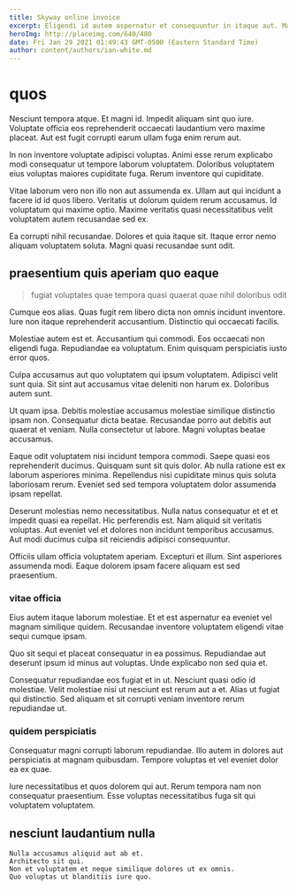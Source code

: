 ```yaml
---
title: Skyway online invoice
excerpt: Eligendi id autem aspernatur et consequuntur in itaque aut. Maiores incidunt voluptates earum a. Inventore consequuntur aperiam nam qui occaecati nostrum aliquam earum minus.
heroImg: http://placeimg.com/640/480
date: Fri Jan 29 2021 01:49:43 GMT-0500 (Eastern Standard Time)
author: content/authors/ian-white.md
---
```

# quos

Nesciunt tempora atque. Et magni id. Impedit aliquam sint quo iure. Voluptate officia eos reprehenderit occaecati laudantium vero maxime placeat. Aut est fugit corrupti earum ullam fuga enim rerum aut.
  
In non inventore voluptate adipisci voluptas. Animi esse rerum explicabo modi consequatur ut tempore laborum voluptatem. Doloribus voluptatem eius voluptas maiores cupiditate fuga. Rerum inventore qui cupiditate.
  
Vitae laborum vero non illo non aut assumenda ex. Ullam aut qui incidunt a facere id id quos libero. Veritatis ut dolorum quidem rerum accusamus. Id voluptatum qui maxime optio. Maxime veritatis quasi necessitatibus velit voluptatem autem recusandae sed ex.
  
Ea corrupti nihil recusandae. Dolores et quia itaque sit. Itaque error nemo aliquam voluptatem soluta. Magni quasi recusandae sunt odit.

## praesentium quis aperiam quo eaque

> fugiat voluptates quae tempora quasi quaerat quae nihil doloribus odit

Cumque eos alias. Quas fugit rem libero dicta non omnis incidunt inventore. Iure non itaque reprehenderit accusantium. Distinctio qui occaecati facilis.
  
Molestiae autem est et. Accusantium qui commodi. Eos occaecati non eligendi fuga. Repudiandae ea voluptatum. Enim quisquam perspiciatis iusto error quos.
  
Culpa accusamus aut quo voluptatem qui ipsum voluptatem. Adipisci velit sunt quia. Sit sint aut accusamus vitae deleniti non harum ex. Doloribus autem sunt.
  
Ut quam ipsa. Debitis molestiae accusamus molestiae similique distinctio ipsam non. Consequatur dicta beatae. Recusandae porro aut debitis aut quaerat et veniam. Nulla consectetur ut labore. Magni voluptas beatae accusamus.
  
Eaque odit voluptatem nisi incidunt tempora commodi. Saepe quasi eos reprehenderit ducimus. Quisquam sunt sit quis dolor. Ab nulla ratione est ex laborum asperiores minima. Repellendus nisi cupiditate minus quis soluta laboriosam rerum. Eveniet sed sed tempora voluptatem dolor assumenda ipsam repellat.
  
Deserunt molestias nemo necessitatibus. Nulla natus consequatur et et et impedit quasi ea repellat. Hic perferendis est. Nam aliquid sit veritatis voluptas. Aut eveniet vel et dolores non incidunt temporibus accusamus. Aut modi ducimus culpa sit reiciendis adipisci consequuntur.
  
Officiis ullam officia voluptatem aperiam. Excepturi et illum. Sint asperiores assumenda modi. Eaque dolorem ipsam facere aliquam est sed praesentium.

### vitae officia

Eius autem itaque laborum molestiae. Et et est aspernatur ea eveniet vel magnam similique quidem. Recusandae inventore voluptatem eligendi vitae sequi cumque ipsam.
  
Quo sit sequi et placeat consequatur in ea possimus. Repudiandae aut deserunt ipsum id minus aut voluptas. Unde explicabo non sed quia et.
  
Consequatur repudiandae eos fugiat et in ut. Nesciunt quasi odio id molestiae. Velit molestiae nisi ut nesciunt est rerum aut a et. Alias ut fugiat qui distinctio. Sed aliquam et sit corrupti veniam inventore rerum repudiandae ut.

### quidem perspiciatis

Consequatur magni corrupti laborum repudiandae. Illo autem in dolores aut perspiciatis at magnam quibusdam. Tempore voluptas et vel eveniet dolor ea ex quae.
  
Iure necessitatibus et quos dolorem qui aut. Rerum tempora nam non consequatur praesentium. Esse voluptas necessitatibus fuga sit qui voluptatem voluptatem.

## nesciunt laudantium nulla

```text
Nulla accusamus aliquid aut ab et.
Architecto sit qui.
Non et voluptatem et neque similique dolores ut ex omnis.
Quo voluptas ut blanditiis iure quo.
```

